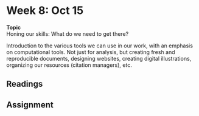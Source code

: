 # Week 8: Oct 15

<div class="boxed" id="center">
**Topic**  
Honing our skills: What do we need to get there?</div>

Introduction to the various tools we can use in our work, with an emphasis on computational tools. Not just for analysis, but creating fresh and reproducible documents, designing websites, creating digital illustrations, organizing our resources (citation managers), etc.

## Readings

## Assignment
